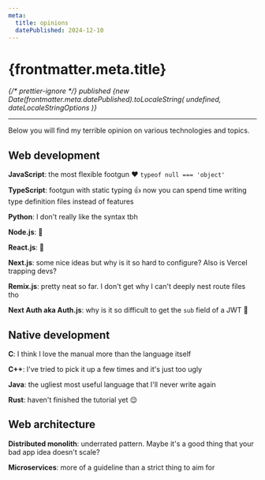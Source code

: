```yaml
---
meta:
  title: opinions
  datePublished: 2024-12-10
---
```



# {frontmatter.meta.title}

<em className="text-center text-xs">
  {/* prettier-ignore */}
  published {new Date(frontmatter.meta.datePublished).toLocaleString(
    undefined,
    dateLocaleStringOptions
  )}
</em>

---

Below you will find my terrible opinion on various technologies and topics.

## Web development

**JavaScript**: the most flexible footgun ❤ `typeof null === 'object'`

**TypeScript**: footgun with static typing 👍 now you can spend time writing type definition files instead of features

**Python**: I don't really like the syntax tbh

**Node.js**: 💖

**React.js**: 💖

**Next.js**: some nice ideas but why is it so hard to configure? Also is Vercel trapping devs?

**Remix.js**: pretty neat so far. I don't get why I can't deeply nest route files tho

**Next Auth aka Auth.js**: why is it so difficult to get the `sub` field of a JWT 🥴

## Native development

**C**: I think I love the manual more than the language itself

**C++**: I've tried to pick it up a few times and it's just too ugly

**Java**: the ugliest most useful language that I'll never write again

**Rust**: haven't finished the tutorial yet 😌

## Web architecture

**Distributed monolith**: underrated pattern. Maybe it's a good thing that your bad app idea doesn't scale?

**Microservices**: more of a guideline than a strict thing to aim for

